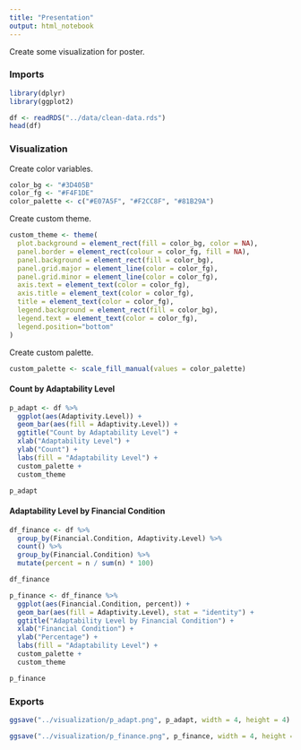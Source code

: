 ```yaml
---
title: "Presentation"
output: html_notebook
---
```


Create some visualization for poster.

### Imports

```r
library(dplyr)
library(ggplot2)
```

```r
df <- readRDS("../data/clean-data.rds")
head(df)
```

### Visualization

Create color variables.

```r
color_bg <- "#3D405B"
color_fg <- "#F4F1DE"
color_palette <- c("#E07A5F", "#F2CC8F", "#81B29A")
```

Create custom theme.

```r
custom_theme <- theme(
  plot.background = element_rect(fill = color_bg, color = NA),
  panel.border = element_rect(colour = color_fg, fill = NA),
  panel.background = element_rect(fill = color_bg),
  panel.grid.major = element_line(color = color_fg),
  panel.grid.minor = element_line(color = color_fg),
  axis.text = element_text(color = color_fg),
  axis.title = element_text(color = color_fg),
  title = element_text(color = color_fg),
  legend.background = element_rect(fill = color_bg),
  legend.text = element_text(color = color_fg),
  legend.position="bottom"
)
```

Create custom palette.

```r
custom_palette <- scale_fill_manual(values = color_palette)
```

#### Count by Adaptability Level

```r
p_adapt <- df %>%
  ggplot(aes(Adaptivity.Level)) +
  geom_bar(aes(fill = Adaptivity.Level)) +
  ggtitle("Count by Adaptability Level") +
  xlab("Adaptability Level") +
  ylab("Count") +
  labs(fill = "Adaptability Level") +
  custom_palette +
  custom_theme

p_adapt
```

#### Adaptability Level by Financial Condition

```r
df_finance <- df %>%
  group_by(Financial.Condition, Adaptivity.Level) %>%
  count() %>%
  group_by(Financial.Condition) %>%
  mutate(percent = n / sum(n) * 100)

df_finance
```

```r
p_finance <- df_finance %>%
  ggplot(aes(Financial.Condition, percent)) +
  geom_bar(aes(fill = Adaptivity.Level), stat = "identity") +
  ggtitle("Adaptability Level by Financial Condition") +
  xlab("Financial Condition") +
  ylab("Percentage") +
  labs(fill = "Adaptability Level") +
  custom_palette +
  custom_theme

p_finance
```

### Exports

```r
ggsave("../visualization/p_adapt.png", p_adapt, width = 4, height = 4)
```

```r
ggsave("../visualization/p_finance.png", p_finance, width = 4, height = 4)
```

